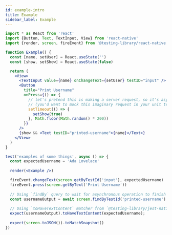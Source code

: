 ```yaml
---
id: example-intro
title: Example
sidebar_label: Example
---
```


```jsx
import * as React from 'react'
import {Button, Text, TextInput, View} from 'react-native'
import {render, screen, fireEvent} from '@testing-library/react-native'

function Example() {
  const [name, setUser] = React.useState('')
  const [show, setShow] = React.useState(false)

  return (
    <View>
      <TextInput value={name} onChangeText={setUser} testID="input" />
      <Button
        title="Print Username"
        onPress={() => {
          // let's pretend this is making a server request, so it's async
          // (you'd want to mock this imaginary request in your unit tests)...
          setTimeout(() => {
            setShow(true)
          }, Math.floor(Math.random() * 200))
        }}
      />
      {show && <Text testID="printed-username">{name}</Text>}
    </View>
  )
}

test('examples of some things', async () => {
  const expectedUsername = 'Ada Lovelace'
  
  render(<Example />)

  fireEvent.changeText(screen.getByTestId('input'), expectedUsername)
  fireEvent.press(screen.getByText('Print Username'))
  
  // Using `findBy` query to wait for asynchronous operation to finish
  const usernameOutput = await screen.findByTestId('printed-username')
  
  // Using `toHaveTextContent` matcher from `@testing-library/jest-native` package.
  expect(usernameOutput).toHaveTextContent(expectedUsername);
  
  expect(screen.toJSON()).toMatchSnapshot()
})
```
